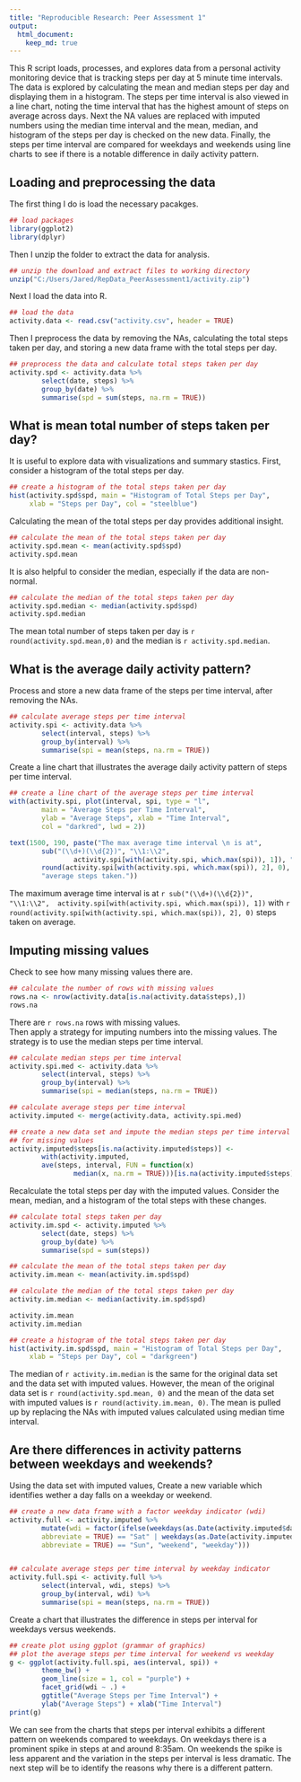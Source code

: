 ```yaml
---
title: "Reproducible Research: Peer Assessment 1"
output: 
  html_document:
    keep_md: true
---
```


This R script loads, processes, and explores data from a personal activity 
monitoring device that is tracking steps per day at 5 minute time intervals. 
The data is explored by calculating the mean and median steps per day and 
displaying them in a histogram. The steps per time interval is also viewed in 
a line chart, noting the time interval that has the highest amount of steps 
on average across days. Next the NA values are replaced with imputed numbers 
using the median time interval and the mean, median, and histogram of the 
steps per day is checked on the new data. Finally, the steps per time interval 
are compared for weekdays and weekends using line charts to see if there is 
a notable difference in daily activity pattern.


## Loading and preprocessing the data
The first thing I do is load the necessary pacakges. 

```r
## load packages
library(ggplot2)
library(dplyr)
```
Then I unzip the folder to extract the data for analysis. 

```r
## unzip the download and extract files to working directory
unzip("C:/Users/Jared/RepData_PeerAssessment1/activity.zip")
```
Next I load the data into R.

```r
## load the data
activity.data <- read.csv("activity.csv", header = TRUE)
```
Then I preprocess the data by removing the NAs, calculating the total steps 
taken per day, and storing a new data frame with the total steps per day.

```r
## preprocess the data and calculate total steps taken per day
activity.spd <- activity.data %>%
        select(date, steps) %>%
        group_by(date) %>%
        summarise(spd = sum(steps, na.rm = TRUE))
```


## What is mean total number of steps taken per day?
It is useful to explore data with visualizations and summary stastics. 
First, consider a histogram of the total steps per day.

```r
## create a histogram of the total steps taken per day
hist(activity.spd$spd, main = "Histogram of Total Steps per Day", 
     xlab = "Steps per Day", col = "steelblue")
```

Calculating the mean of the total steps per day provides additional insight.

```r
## calculate the mean of the total steps taken per day
activity.spd.mean <- mean(activity.spd$spd)
activity.spd.mean
```
It is also helpful to consider the median, especially if the data are non-normal.

```r
## calculate the median of the total steps taken per day
activity.spd.median <- median(activity.spd$spd)
activity.spd.median
```
The mean total number of steps taken per day is `r round(activity.spd.mean,0)` and the 
median is `r activity.spd.median`.


## What is the average daily activity pattern?
Process and store a new data frame of the steps per time interval, after removing
the NAs.

```r
## calculate average steps per time interval
activity.spi <- activity.data %>%
        select(interval, steps) %>%
        group_by(interval) %>%
        summarise(spi = mean(steps, na.rm = TRUE))
```

Create a line chart that illustrates the average daily activity pattern of
steps per time interval.

```r
## create a line chart of the average steps per time interval
with(activity.spi, plot(interval, spi, type = "l", 
        main = "Average Steps per Time Interval", 
        ylab = "Average Steps", xlab = "Time Interval", 
        col = "darkred", lwd = 2))

text(1500, 190, paste("The max average time interval \n is at", 
        sub("(\\d+)(\\d{2})", "\\1:\\2", 
                activity.spi[with(activity.spi, which.max(spi)), 1]), "\n with", 
        round(activity.spi[with(activity.spi, which.max(spi)), 2], 0), 
        "average steps taken."))
```

The maximum average time interval is at `r sub("(\\d+)(\\d{2})", "\\1:\\2", 
activity.spi[with(activity.spi, which.max(spi)), 1])` with `r 
round(activity.spi[with(activity.spi, which.max(spi)), 2], 0)` steps taken on
average.

## Imputing missing values
Check to see how many missing values there are.

```r
## calculate the number of rows with missing values
rows.na <- nrow(activity.data[is.na(activity.data$steps),])
rows.na

```

There are `r rows.na` rows with missing values.  
Then apply a strategy for imputing numbers into the missing values. The strategy
is to use the median steps per time interval. 

```r
## calculate median steps per time interval
activity.spi.med <- activity.data %>%
        select(interval, steps) %>%
        group_by(interval) %>%
        summarise(spi = median(steps, na.rm = TRUE))

## calculate average steps per time interval
activity.imputed <- merge(activity.data, activity.spi.med)

## create a new data set and impute the median steps per time interval 
## for missing values
activity.imputed$steps[is.na(activity.imputed$steps)] <- 
        with(activity.imputed, 
        ave(steps, interval, FUN = function(x) 
                median(x, na.rm = TRUE)))[is.na(activity.imputed$steps)]

```


Recalculate the total steps per day with the imputed values. Consider the mean,
median, and a histogram of the total steps with these changes.

```r
## calculate total steps taken per day
activity.im.spd <- activity.imputed %>%
        select(date, steps) %>%
        group_by(date) %>%
        summarise(spd = sum(steps))

## calculate the mean of the total steps taken per day
activity.im.mean <- mean(activity.im.spd$spd)

## calculate the median of the total steps taken per day
activity.im.median <- median(activity.im.spd$spd)

activity.im.mean
activity.im.median

## create a histogram of the total steps taken per day
hist(activity.im.spd$spd, main = "Histogram of Total Steps per Day", 
     xlab = "Steps per Day", col = "darkgreen")

```

The median of `r activity.im.median` is the same for the original data set and 
the data set with imputed values. However, the mean of the original data set is
`r round(activity.spd.mean, 0)` and the mean of the data set with imputed values is
`r round(activity.im.mean, 0)`. The mean is pulled up by replacing the NAs with 
imputed values calculated using median time interval.

## Are there differences in activity patterns between weekdays and weekends?

Using the data set with imputed values, Create a new variable which identifies 
wether a day falls on a weekday or weekend.


```r
## create a new data frame with a factor weekday indicator (wdi)
activity.full <- activity.imputed %>%
        mutate(wdi = factor(ifelse(weekdays(as.Date(activity.imputed$date), 
        abbreviate = TRUE) == "Sat" | weekdays(as.Date(activity.imputed$date), 
        abbreviate = TRUE) == "Sun", "weekend", "weekday")))


## calculate average steps per time interval by weekday indicator
activity.full.spi <- activity.full %>%
        select(interval, wdi, steps) %>%
        group_by(interval, wdi) %>%
        summarise(spi = mean(steps, na.rm = TRUE))

```

Create a chart that illustrates the difference in steps per interval for weekdays
versus weekends.

```r
## create plot using ggplot (grammar of graphics)
## plot the average steps per time interval for weekend vs weekday
g <- ggplot(activity.full.spi, aes(interval, spi)) + 
        theme_bw() + 
        geom_line(size = 1, col = "purple") + 
        facet_grid(wdi ~ .) +
        ggtitle("Average Steps per Time Interval") + 
        ylab("Average Steps") + xlab("Time Interval") 
print(g)

```

We can see from the charts that steps per interval exhibits a different pattern 
on weekends compared to weekdays. On weekdays there is a prominent spike in 
steps at and around 8:35am. On weekends the spike is less apparent and the variation
in the steps per interval is less dramatic. The next step will be to identify the 
reasons why there is a different pattern.   





